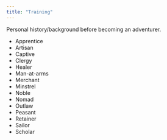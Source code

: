 ```yaml
---
title: "Training"
---
```


Personal history/background before becoming an adventurer.

- Apprentice
- Artisan
- Captive
- Clergy
- Healer
- Man-at-arms
- Merchant
- Minstrel
- Noble
- Nomad
- Outlaw
- Peasant
- Retainer
- Sailor
- Scholar

